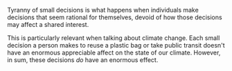 Tyranny of small decisions is what happens when individuals make decisions that seem rational
for themselves, devoid of how those decisions may affect a shared interest.

This is particularly relevant when talking about climate change. Each small decision a person
makes to reuse a plastic bag or take public transit doesn't have an enormous appreciable
affect on the state of our climate. However, in sum, these decisions _do_ have an enormous
effect.
